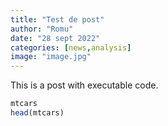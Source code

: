 ```yaml
---
title: "Test de post"
author: "Romu"
date: "28 sept 2022"
categories: [news,analysis]
image: "image.jpg"
---
```


This is a post with executable code.

```r
mtcars
head(mtcars)
```
